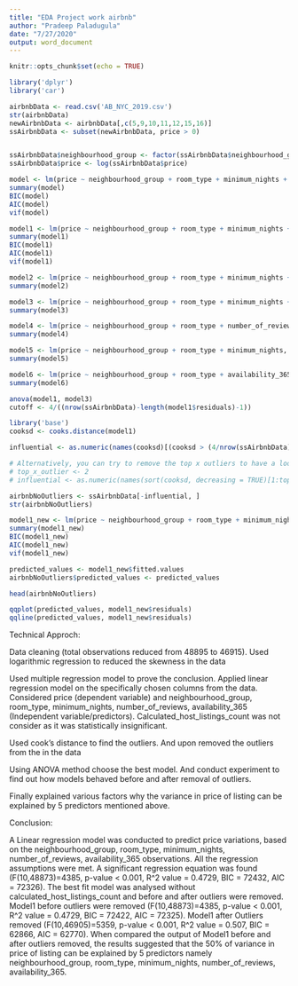 ```yaml
---
title: "EDA Project work airbnb"
author: "Pradeep Paladugula"
date: "7/27/2020"
output: word_document
---
```


```r
knitr::opts_chunk$set(echo = TRUE)
```

```r
library('dplyr')
library('car')

airbnbData <- read.csv('AB_NYC_2019.csv')
str(airbnbData)
newAirbnbData <- airbnbData[,c(5,9,10,11,12,15,16)]
ssAirbnbData <- subset(newAirbnbData, price > 0)


ssAirbnbData$neighbourhood_group <- factor(ssAirbnbData$neighbourhood_group)
ssAirbnbData$price <- log(ssAirbnbData$price)

model <- lm(price ~ neighbourhood_group + room_type + minimum_nights + number_of_reviews + calculated_host_listings_count + availability_365 , data = ssAirbnbData)
summary(model)
BIC(model)
AIC(model)
vif(model)

model1 <- lm(price ~ neighbourhood_group + room_type + minimum_nights + number_of_reviews + availability_365 , data = ssAirbnbData)
summary(model1)
BIC(model1)
AIC(model1)
vif(model1)

model2 <- lm(price ~ neighbourhood_group + room_type + minimum_nights + number_of_reviews, data = ssAirbnbData)
summary(model2)

model3 <- lm(price ~ neighbourhood_group + room_type + minimum_nights + availability_365, data = ssAirbnbData)
summary(model3)

model4 <- lm(price ~ neighbourhood_group + room_type + number_of_reviews + availability_365, data = ssAirbnbData)
summary(model4)

model5 <- lm(price ~ neighbourhood_group + room_type + minimum_nights, data = ssAirbnbData)
summary(model5)

model6 <- lm(price ~ neighbourhood_group + room_type + availability_365, data = ssAirbnbData)
summary(model6)

anova(model1, model3)
cutoff <- 4/((nrow(ssAirbnbData)-length(model1$residuals)-1))

library('base')
cooksd <- cooks.distance(model1)

influential <- as.numeric(names(cooksd)[(cooksd > (4/nrow(ssAirbnbData)))])

# Alternatively, you can try to remove the top x outliers to have a look
# top_x_outlier <- 2
# influential <- as.numeric(names(sort(cooksd, decreasing = TRUE)[1:top_x_outlier]))

airbnbNoOutliers <- ssAirbnbData[-influential, ]
str(airbnbNoOutliers)

model1_new <- lm(price ~ neighbourhood_group + room_type + minimum_nights + number_of_reviews + availability_365 , data = airbnbNoOutliers)
summary(model1_new)
BIC(model1_new)
AIC(model1_new)
vif(model1_new)

predicted_values <- model1_new$fitted.values
airbnbNoOutliers$predicted_values <- predicted_values

head(airbnbNoOutliers)

qqplot(predicted_values, model1_new$residuals)
qqline(predicted_values, model1_new$residuals)
```

Technical Approch:

Data cleaning (total observations reduced from 48895 to 46915). Used logarithmic regression to reduced the skewness in the data

Used multiple regression model to prove the conclusion. Applied linear regression model on the specifically chosen columns from the data. Considered price (dependent variable) and neighbourhood_group, room_type, minimum_nights, number_of_reviews, availability_365 (Independent variable/predictors). Calculated_host_listings_count was not consider as it was statistically insignificant. 

Used cook's distance to find the outliers. And upon removed the outliers from the in the data

Using ANOVA method choose the best model. And conduct experiment to find out how models behaved before and after  removal of outliers.

Finally explained various factors why the variance in price of listing can be explained by 5 predictors mentioned above.



Conclusion:

A Linear regression model was conducted to predict price variations, based on the neighbourhood_group, room_type, minimum_nights, number_of_reviews, availability_365 observations. All the regression assumptions were met. A significant regression equation was found (F(10,48873)=4385, p-value < 0.001, R^2 value = 0.4729, BIC = 72432, AIC = 72326). The best fit model was analysed without calculated_host_listings_count and before and after outliers were removed. Model1 before outliers were removed (F(10,48873)=4385, p-value < 0.001, R^2 value = 0.4729, BIC = 72422, AIC = 72325). Model1 after Outliers removed (F(10,46905)=5359, p-value < 0.001, R^2 value = 0.507, BIC = 62866, AIC = 62770). When compared the output of Model1 before and after outliers removed, the results suggested that the 50% of variance in price of listing can be explained by 5 predictors namely neighbourhood_group, room_type, minimum_nights, number_of_reviews, availability_365.


